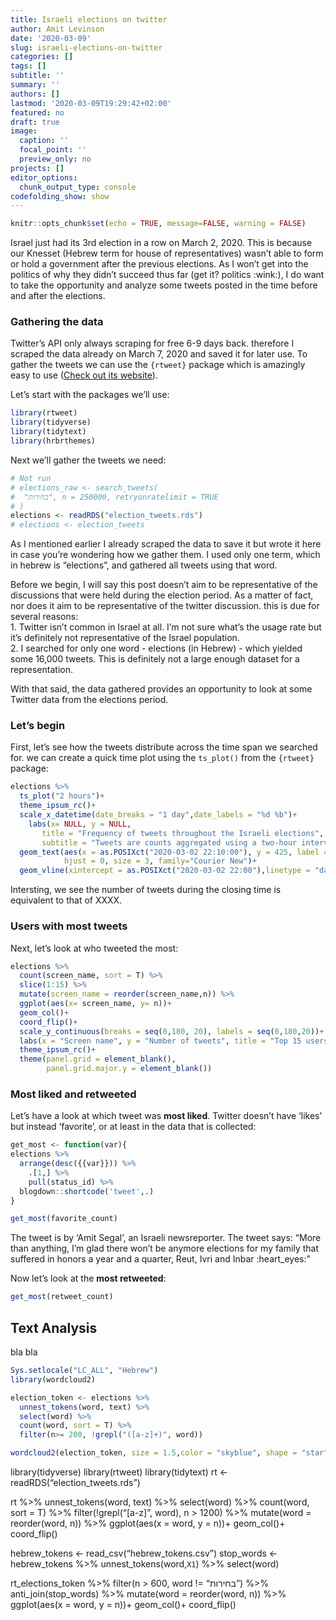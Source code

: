 ```yaml
---
title: Israeli elections on twitter
author: Amit Levinson
date: '2020-03-09'
slug: israeli-elections-on-twitter
categories: []
tags: []
subtitle: ''
summary: ''
authors: []
lastmod: '2020-03-09T19:29:42+02:00'
featured: no
draft: true
image:
  caption: ''
  focal_point: ''
  preview_only: no
projects: []
editor_options: 
  chunk_output_type: console
codefolding_show: show
---
```


```r
knitr::opts_chunk$set(echo = TRUE, message=FALSE, warning = FALSE)
```

Israel just had its 3rd election in a row on March 2, 2020.
This is because our Knesset (Hebrew term for house of representatives) wasn't able to form or hold a government after the previous elections. As I won't get into the politics of why they didn't succeed thus far (get it? politics :wink:), I do want to take the opportunity and analyze some tweets posted in the time before and after the elections.

### Gathering the data <i class="fab fa-twitter"></i>

Twitter's API only always scraping for free 6-9 days back. therefore I scraped the data already on March 7, 2020 and saved it for later use. To gather the tweets we can use the `{rtweet}` package which is amazingly easy to use ([Check out its website](https://rtweet.info/)).  

Let's start with the packages we'll use:

```r
library(rtweet)
library(tidyverse)
library(tidytext)
library(hrbrthemes)
```

Next we'll gather the tweets we need:

```r
# Not run
# elections_raw <- search_tweets(
#  "בחירות", n = 250000, retryonratelimit = TRUE
# )
elections <- readRDS("election_tweets.rds")
# elections <- election_tweets
```

As I mentioned earlier I already scraped the data to save it but wrote it here in case you're wondering how we gather them. I used only one term, which in hebrew is "elections", and gathered all tweets using that word.

Before we begin, I will say this post doesn't aim to be representative of the discussions that were held during the election period. As a matter of fact, nor does it aim to be representative of the twitter discussion. this is due for several reasons:  
1. Twitter isn't common in Israel at all. I'm not sure what's the usage rate but it's definitely not representative of the Israel population.  
2. I searched for only one word - elections (in Hebrew) - which yielded some 16,000 tweets. This is definitely not a large enough dataset for a representation.

With that said, the data gathered provides an opportunity to look at some Twitter data from the elections period. 

### Let's begin

First, let's see how the tweets distribute across the time span we searched for. we can create a quick time plot using the `ts_plot()` from the `{rtweet}` package:
```r
elections %>% 
  ts_plot("2 hours")+
  theme_ipsum_rc()+
  scale_x_datetime(date_breaks = "1 day",date_labels = "%d %b")+
    labs(x= NULL, y = NULL,
       title = "Frequency of tweets throughout the Israeli elections",
       subtitle = "Tweets are counts aggregated using a two-hour interval.\nonly tweets with the word 'elections' (in Hebrew) were gathered")+
  geom_text(aes(x = as.POSIXct("2020-03-02 22:10:00"), y = 425, label = "10 PM:\nClosing of\npolls"),
            hjust = 0, size = 3, family="Courier New")+
  geom_vline(xintercept = as.POSIXct("2020-03-02 22:00"),linetype = "dashed", size = 1)
```

Intersting, we see the number of tweets during the closing time is equivalent to that of XXXX. 

### Users with most tweets

Next, let's look at who tweeted the most:
```r
elections %>% 
  count(screen_name, sort = T) %>% 
  slice(1:15) %>% 
  mutate(screen_name = reorder(screen_name,n)) %>% 
  ggplot(aes(x= screen_name, y= n))+
  geom_col()+
  coord_flip()+
  scale_y_continuous(breaks = seq(0,180, 20), labels = seq(0,180,20))+
  labs(x = "Screen name", y = "Number of tweets", title = "Top 15 users tweeting the word 'elections' during the 3rd Israeli elections")+
  theme_ipsum_rc()+
  theme(panel.grid = element_blank(),
        panel.grid.major.y = element_blank())
```

### Most liked and retweeted

Let's have a look at which tweet was **most liked**. Twitter doesn't have 'likes' but instead 'favorite', or at least in the data that is collected:
```r
get_most <- function(var){
elections %>% 
  arrange(desc({{var}})) %>% 
    .[1,] %>% 
    pull(status_id) %>% 
  blogdown::shortcode('tweet',.)
}

get_most(favorite_count)
```

The tweet is by 'Amit Segal', an Israeli newsreporter. The tweet says: "More than anything, I'm glad there won't be anymore elections for my family that suffered in honors a year and a quarter, Reut, Ivri and Inbar :heart_eyes:"

Now let's look at the **most retweeted**:

```r
get_most(retweet_count)
```


## Text Analysis

bla bla


```r
Sys.setlocale("LC_ALL", "Hebrew")
library(wordcloud2)
```


```r
election_token <- elections %>% 
  unnest_tokens(word, text) %>% 
  select(word) %>% 
  count(word, sort = T) %>% 
  filter(n>= 200, !grepl("([a-z]+)", word))

wordcloud2(election_token, size = 1.5,color = "skyblue", shape = "star")
```



library(tidyverse)
library(rtweet)
library(tidytext)
rt <- readRDS("election_tweets.rds")




rt %>% 
  unnest_tokens(word, text) %>% 
  select(word) %>% 
  count(word, sort = T) %>% 
  filter(!grepl("[a-z]", word), n > 1200) %>%
  mutate(word = reorder(word, n)) %>% 
  ggplot(aes(x = word, y = n))+
  geom_col()+
  coord_flip()

hebrew_tokens <- read_csv("hebrew_tokens.csv")
stop_words <- hebrew_tokens %>% 
  unnest_tokens(word,`X1`) %>% 
  select(word)

rt_elections_token %>% 
  filter(n > 600, word != "בחירות") %>% 
  anti_join(stop_words) %>% 
  mutate(word = reorder(word, n)) %>% 
  ggplot(aes(x = word, y = n))+
  geom_col()+
  coord_flip()
  

